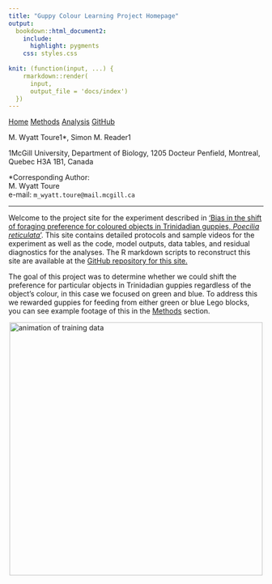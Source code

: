```yaml
---
title: "Guppy Colour Learning Project Homepage"
output:
  bookdown::html_document2:
    include:
      highlight: pygments
    css: styles.css
    
knit: (function(input, ...) {
    rmarkdown::render(
      input,
      output_file = 'docs/index')
  })
---
```


<div class="topnav">
  <a class="active" href="index.html">Home</a>
  <a href="methods.html">Methods</a>
    <a href="analysis.html">Analysis</a>
    <a href="https://www.github.com/wyatt-toure">GitHub</a>
</div>


<p class="author-name">M. Wyatt Toure<span class="affil-mark">1*</span>, Simon M. Reader<span class="affil-mark">1</span></p>
<p class="author-affil"><span class="affil-mark">1</span>McGill University, Department of Biology, 1205 Docteur Penfield, Montreal, Quebec H3A 1B1, Canada</p>
<p><span class="affil-mark">*</span>Corresponding Author: <br>M. Wyatt Toure<br> e-mail: `m_wyatt.toure@mail.mcgill.ca`<br></p>

***

Welcome to the project site for the experiment described in <span style="text-decoration:underline">'Bias in the shift of foraging preference for coloured objects in Trinidadian guppies, *Poecilia reticulata*'</span>. This site contains detailed protocols and sample videos for the experiment as well as the code, model outputs, data tables, and residual diagnostics for the analyses. The R markdown scripts to reconstruct this site are available at the [GitHub repository for this site.](https://github.com/wyatt-toure/guppy-colour-learning-project) 

The goal of this project was to determine whether we could shift the preference for particular objects in Trinidadian guppies regardless of the object's colour, in this case we focused on green and blue. To address this we rewarded guppies for feeding from either green or blue Lego blocks, you can see example footage of this in the [Methods](methods.html) section.

<img src="images/training-data-animation.gif" alt="animation of training data" width="500" style="display: block; margin-left: auto; margin-right: auto;"/>








